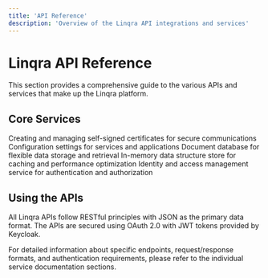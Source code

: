 ```yaml
---
title: 'API Reference'
description: 'Overview of the Linqra API integrations and services'
---
```


# Linqra API Reference

This section provides a comprehensive guide to the various APIs and services that make up the Linqra platform.

## Core Services

<CardGroup cols={2}>
  <Card title="Self Signed Certificates" icon="certificate" href="/api-reference/selfsignedcerts">
    Creating and managing self-signed certificates for secure communications
  </Card>
  <Card title="Environmental Variables" icon="sliders" href="/api-reference/envvariables">
    Configuration settings for services and applications
  </Card>
  <Card title="MongoDB" icon="database" href="/api-reference/mongodb">
    Document database for flexible data storage and retrieval
  </Card>
  <Card title="Redis" icon="bolt" href="/api-reference/redis">
    In-memory data structure store for caching and performance optimization
  </Card>
  <Card title="Keycloak" icon="key" href="/api-reference/keycloak">
    Identity and access management service for authentication and authorization
  </Card>
</CardGroup>

## Using the APIs

All Linqra APIs follow RESTful principles with JSON as the primary data format. The APIs are secured using OAuth 2.0 with JWT tokens provided by Keycloak.

For detailed information about specific endpoints, request/response formats, and authentication requirements, please refer to the individual service documentation sections.
